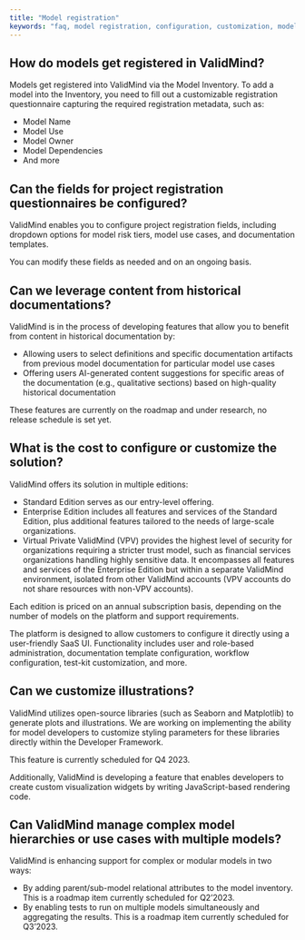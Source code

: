 ```yaml
---
title: "Model registration"
keywords: "faq, model registration, configuration, customization, model risk management, ValidMind"
---
```


## How do models get registered in ValidMind?

Models get registered into ValidMind via the Model Inventory. To add a model into the Inventory, you need to fill out a customizable registration questionnaire capturing the required registration metadata, such as:

- Model Name
- Model Use
- Model Owner
- Model Dependencies
- And more

## Can the fields for project registration questionnaires be configured?

ValidMind enables you to configure project registration fields, including dropdown options for model risk tiers, model use cases, and documentation templates. 

You can modify these fields as needed and on an ongoing basis.

## Can we leverage content from historical documentations? 

ValidMind is in the process of developing features that allow you to benefit from content in historical documentation by:

- Allowing users to select definitions and specific documentation artifacts from previous model documentation for particular model use cases
- Offering users AI-generated content suggestions for specific areas of the documentation (e.g., qualitative sections) based on high-quality historical documentation

These features are currently on the roadmap and under research, no release schedule is set yet.

## What is the cost to configure or customize the solution?

ValidMind offers its solution in multiple editions:

- Standard Edition serves as our entry-level offering.
- Enterprise Edition includes all features and services of the Standard Edition, plus additional features tailored to the needs of large-scale organizations.
- Virtual Private ValidMind (VPV) provides the highest level of security for organizations requiring a stricter trust model, such as financial services organizations handling highly sensitive data. It encompasses all features and services of the Enterprise Edition but within a separate ValidMind environment, isolated from other ValidMind accounts (VPV accounts do not share resources with non-VPV accounts).

Each edition is priced on an annual subscription basis, depending on the number of models on the platform and support requirements.

The platform is designed to allow customers to configure it directly using a user-friendly SaaS UI. Functionality includes user and role-based administration, documentation template configuration, workflow configuration, test-kit customization, and more.

## Can we customize illustrations?

ValidMind utilizes open-source libraries (such as Seaborn and Matplotlib) to generate plots and illustrations. We are working on implementing the ability for model developers to customize styling parameters for these libraries directly within the Developer Framework.

This feature is currently scheduled for Q4 2023.

Additionally, ValidMind is developing a feature that enables developers to create custom visualization widgets by writing JavaScript-based rendering code.

## Can ValidMind manage complex model hierarchies or use cases with multiple models?

ValidMind is enhancing support for complex or modular models in two ways:

- By adding parent/sub-model relational attributes to the model inventory. This is a roadmap item currently scheduled for Q2’2023.
- By enabling tests to run on multiple models simultaneously and aggregating the results. This is a roadmap item currently scheduled for Q3’2023.
